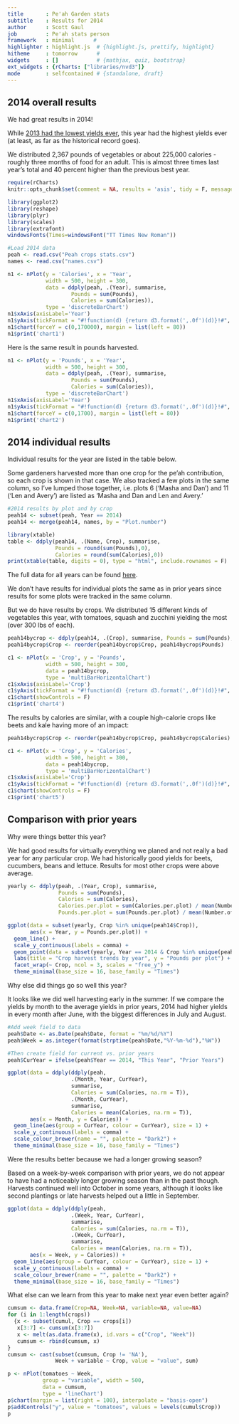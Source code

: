 ```yaml
---
title       : Pe'ah Garden stats
subtitle    : Results for 2014
author      : Scott Gaul
job         : Pe'ah stats person
framework   : minimal      # 
highlighter : highlight.js  # {highlight.js, prettify, highlight}
hitheme     : tomorrow      # 
widgets     : []            # {mathjax, quiz, bootstrap}
ext_widgets : {rCharts: ["libraries/nvd3"]} 
mode        : selfcontained # {standalone, draft}
---
```


## 2014 overall results

We had great results in 2014! 

While [2013 had the lowest yields ever](http://sgaul.github.io/peah2013/), this year had the highest yields ever (at least, as far as the historical record goes).  

We distributed 2,367 pounds of vegetables or about 225,000 calories - roughly three months of food for an adult. This is almost three times last year's total and 40 percent higher than the previous best year.

```r
require(rCharts)
knitr::opts_chunk$set(comment = NA, results = 'asis', tidy = F, message = T)
```


```r
library(ggplot2)
library(reshape)
library(plyr)
library(scales)
library(extrafont)
windowsFonts(Times=windowsFont("TT Times New Roman"))

#Load 2014 data
peah <- read.csv("Peah crops stats.csv")
names <- read.csv("names.csv")

n1 <- nPlot(y = 'Calories', x = 'Year', 
            width = 500, height = 300,
            data = ddply(peah, .(Year), summarise, 
                    Pounds = sum(Pounds),
                    Calories = sum(Calories)),
            type = 'discreteBarChart')
n1$xAxis(axisLabel='Year')
n1$yAxis(tickFormat = "#!function(d) {return d3.format(',.0f')(d)}!#", axisLabel='Calories')
n1$chart(forceY = c(0,170000), margin = list(left = 80))
n1$print('chart1')
```

Here is the same result in pounds harvested. 

```r
n1 <- nPlot(y = 'Pounds', x = 'Year', 
            width = 500, height = 300,
            data = ddply(peah, .(Year), summarise, 
                    Pounds = sum(Pounds),
                    Calories = sum(Calories)),
            type = 'discreteBarChart')
n1$xAxis(axisLabel='Year')
n1$yAxis(tickFormat = "#!function(d) {return d3.format(',.0f')(d)}!#", axisLabel='Pounds')
n1$chart(forceY = c(0,1700), margin = list(left = 80))
n1$print('chart2')
```

## 2014 individual results

Individual results for the year are listed in the table below. 

Some gardeners harvested more than one crop for the pe'ah contribution, so each crop is shown in that case. We also tracked a few plots in the same column, so I've lumped those together, i.e. plots 6 ('Masha and Dan') and 11 ('Len and Avery') are listed as 'Masha and Dan and Len and Avery.'  

```r
#2014 results by plot and by crop
peah14 <- subset(peah, Year == 2014)
peah14 <- merge(peah14, names, by = "Plot.number")

library(xtable)
table <- ddply(peah14, .(Name, Crop), summarise, 
               Pounds = round(sum(Pounds),0), 
               Calories = round(sum(Calories),0))
print(xtable(table, digits = 0), type = "html", include.rownames = F)
```

The full data for all years can be found [here](https://docs.google.com/spreadsheet/ccc?key=0AlYsW526rxsmdDhIVzM0VDYzRkdLOXlvcldfQkJtcnc&usp=sharing). 

We don't have results for individual plots the same as in prior years since results for some plots were tracked in the same column. 

But we do have results by crops. We distributed 15 different kinds of vegetables this year, with tomatoes, squash and zucchini yielding the most (over 300 lbs of each). 

```r
peah14bycrop <- ddply(peah14, .(Crop), summarise, Pounds = sum(Pounds), Calories = sum(Calories))
peah14bycrop$Crop <- reorder(peah14bycrop$Crop, peah14bycrop$Pounds)

c1 <- nPlot(x = 'Crop', y = 'Pounds', 
            width = 500, height = 300,
            data = peah14bycrop,
            type = 'multiBarHorizontalChart')
c1$xAxis(axisLabel='Crop')
c1$yAxis(tickFormat = "#!function(d) {return d3.format(',.0f')(d)}!#", axisLabel='Pounds')
c1$chart(showControls = F)
c1$print('chart4')
```

The results by calories are similar, with a couple high-calorie crops like beets and kale having more of an impact: 

```r
peah14bycrop$Crop <- reorder(peah14bycrop$Crop, peah14bycrop$Calories)

c1 <- nPlot(x = 'Crop', y = 'Calories', 
            width = 500, height = 300,
            data = peah14bycrop,
            type = 'multiBarHorizontalChart')
c1$xAxis(axisLabel='Crop')
c1$yAxis(tickFormat = "#!function(d) {return d3.format(',.0f')(d)}!#", axisLabel='Calories')
c1$chart(showControls = F)
c1$print('chart5')
```

## Comparison with prior years

Why were things better this year? 

We had good results for virtually everything we planed and not really a bad year for any particular crop. We had historically good yields for beets, cucumbers, beans and lettuce. Results for most other crops were above average. 

```r
yearly <- ddply(peah, .(Year, Crop), summarise, 
                Pounds = sum(Pounds),
                Calories = sum(Calories),
                Calories.per.plot = sum(Calories.per.plot) / mean(Number.of.plots),
                Pounds.per.plot = sum(Pounds.per.plot) / mean(Number.of.plots))

ggplot(data = subset(yearly, Crop %in% unique(peah14$Crop)), 
       aes(x = Year, y = Pounds.per.plot)) + 
  geom_line() + 
  scale_y_continuous(labels = comma) + 
  geom_point(data = subset(yearly, Year == 2014 & Crop %in% unique(peah14$Crop)), aes(x = Year, y = Pounds.per.plot), colour = "red") + 
  labs(title = "Crop harvest trends by year", y = "Pounds per plot") +
  facet_wrap(~ Crop, ncol = 3, scales = "free_y") + 
  theme_minimal(base_size = 16, base_family = "Times")
```

Why else did things go so well this year? 

It looks like we did well harvesting early in the summer. If we compare the yields by month to the average yields in prior years, 2014 had higher yields in every month after June, with the biggest differences in July and August.

```r
#Add week field to data
peah$Date <- as.Date(peah$Date, format = "%m/%d/%Y")
peah$Week = as.integer(format(strptime(peah$Date,"%Y-%m-%d"),"%W"))

#Then create field for current vs. prior years
peah$CurYear = ifelse(peah$Year == 2014, "This Year", "Prior Years")

ggplot(data = ddply(ddply(peah, 
                    .(Month, Year, CurYear), 
                    summarise, 
                    Calories = sum(Calories, na.rm = T)), 
                    .(Month, CurYear), 
                    summarise, 
                    Calories = mean(Calories, na.rm = T)), 
       aes(x = Month, y = Calories)) + 
  geom_line(aes(group = CurYear, colour = CurYear), size = 1) + 
  scale_y_continuous(labels = comma) + 
  scale_colour_brewer(name = "", palette = "Dark2") + 
  theme_minimal(base_size = 16, base_family = "Times")
```

Were the results better because we had a longer growing season? 

Based on a week-by-week comparison with prior years, we do not appear to have had a noticeably longer growing season than in the past though. Harvests continued well into October in some years, although it looks like second plantings or late harvests helped out a little in September.

```r
ggplot(data = ddply(ddply(peah, 
                    .(Week, Year, CurYear), 
                    summarise, 
                    Calories = sum(Calories, na.rm = T)), 
                    .(Week, CurYear), 
                    summarise, 
                    Calories = mean(Calories, na.rm = T)), 
       aes(x = Week, y = Calories)) + 
  geom_line(aes(group = CurYear, colour = CurYear), size = 1) + 
  scale_y_continuous(labels = comma) + 
  scale_colour_brewer(name = "", palette = "Dark2") + 
  theme_minimal(base_size = 16, base_family = "Times")
```

What else can we learn from this year to make next year even better again? 

```r
cumsum <- data.frame(Crop=NA, Week=NA, variable=NA, value=NA)
for (i in 1:length(crops)) 
  {x <- subset(cumul, Crop == crops[i])
   x[3:7] <- cumsum(x[3:7])
   x <- melt(as.data.frame(x), id.vars = c("Crop", "Week"))
   cumsum <- rbind(cumsum, x)
}
cumsum <- cast(subset(cumsum, Crop != 'NA'), 
               Week + variable ~ Crop, value = "value", sum)

p <- nPlot(tomatoes ~ Week, 
           group = "variable", width = 500,
           data = cumsum, 
           type = 'lineChart')
p$chart(margin = list(right = 100), interpolate = "basis-open")
p$addControls("y", value = "tomatoes", values = levels(cumul$Crop))
p
```



